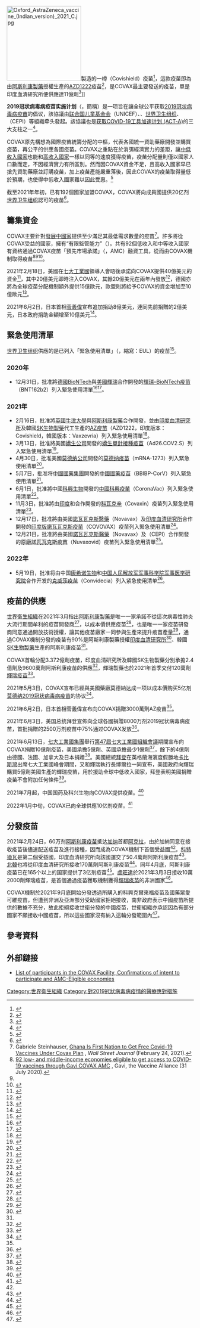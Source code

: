 {{Expand language | en | page1 =COVAX| time=2021-03-22}}
{{noteTA
|G1=Country
|G2=Korea
|G3=Medicine
}}
[[File:Oxford_AstraZeneca_vaccine_(Indian_version)_2021_C.jpg|200px]]製造的一樽（Covishield）疫苗<ref name="Covax運抵加納">{{cite news |title=Covax捐贈計劃首批物資運抵加納 |url=https://www.bbc.com/zhongwen/trad/world-56193483 |accessdate=2021-03-28 |work=BBC |date=2021-02-25}}</ref>，這款疫苗即為由[[阿斯利康製藥|阿斯利康製藥]]授權生產的[[AZD1222|AZD1222]]疫苗<ref name="印度血清研究所供應COVAX疫苗">{{cite news |title=印度全球最大疫苗生產商 配送COVAX首批疫苗 |url=https://www.rti.org.tw/news/view/id/2092527 |accessdate=2021-03-25 |work=中央廣播電台 |date=2021-02-24 |archive-date=2021-11-22 |archive-url=https://web.archive.org/web/20211122155722/https://www.rti.org.tw/news/view/id/2092527 }}</ref>，是COVAX最主要發送的疫苗，單是印度血清研究所便供應達11億劑<ref name="聯合國新聞疫苗">{{cite news |title=新冠疫苗获取机制公布首份疫苗分配计划 预计今年上半年分发约3.37亿剂疫苗 |url=https://news.un.org/zh/story/2021/02/1077252 |accessdate=2021-03-28 |work=联合国新闻 |date=2021-02-03 |archive-date=2021-02-18 |archive-url=https://web.archive.org/web/20210218104727/https://news.un.org/zh/story/2021/02/1077252 |dead-url=no }}</ref>]]

'''2019冠状病毒病疫苗实施计划'''（{{lang-en|COVID-19 Vaccines Global Access}}，簡稱{{lang|en|COVAX}}）是一项旨在讓全球公平获取[[2019冠状病毒病疫苗|2019冠状病毒病疫苗]]的倡议，該協議由[[联合国儿童基金会|联合国儿童基金会]]（UNICEF）、{{link-en|GAVI}}、[[世界卫生组织|世界卫生组织]]、{{link-en|流行病防备创新联盟|Coalition for Epidemic Preparedness Innovations}}（CEPI）等組織牵头發起。該協議也是[[获取COVID-19工具加速计划|获取COVID-19工具加速计划 (ACT-A)]]的三大支柱之一<ref name="GAVI1">{{Cite web|title=COVAX explained|url=https://www.gavi.org/vaccineswork/covax-explained|accessdate=15 November 2020|work=gavi.org|publisher={{link-en|GAVI}}|archive-date=2021-04-26|archive-url=https://web.archive.org/web/20210426135527/https://www.gavi.org/vaccineswork/covax-explained|dead-url=no}}</ref>。

COVAX原先構想為國際疫苗統籌分配的中樞，代表各國統一資助藥廠開發並購買疫苗，再公平的供應各國疫苗。COVAX之重點在於消弭經濟實力的差距，讓[[開發中國家|中低收入國家]]也能和[[已開發國家|高收入國家]]一樣以同等的速度獲得疫苗，疫苗分配量則僅以國家人口數而定，不因經濟實力有所區別。然而因COVAX資金不足，且高收入國家早已搶先資助藥廠並訂購疫苗，加上疫苗產能嚴重落後，因此COVAX的疫苗取得量低於預期，也使得中低收入國家難以因此受惠。<ref>{{Cite journal|title=A beautiful idea: how COVAX has fallen short|url=https://www.thelancet.com/journals/lancet/article/PIIS0140-6736(21)01367-2/abstract|last=Usher|first=Ann Danaiya|date=2021-06-19|journal=The Lancet|issue=10292|doi=10.1016/S0140-6736(21)01367-2|volume=397|pages=2322–2325|language=en|issn=0140-6736|pmc=PMC8494620|pmid=34147145}}</ref>

截至2021年年初，已有192個國家加盟COVAX，COVAX將向成員國提供20亿剂[[世界卫生组织|世界卫生组织]]認可的疫苗<ref>{{Cite web|title=国际疫苗研究所总干事：需在全球生产160亿剂新冠疫苗|url=https://static.cdsb.com/micropub/Articles/202012/fed3693974834c9e88a3772981f576db.html|author=红星新闻}}</ref>。

== 籌集資金 ==
COVAX主要針對[[發展中國家|發展中國家]]提供至少滿足其最低需求數量的疫苗<ref name=Steinhauser>Gabriele Steinhauser, [https://www.wsj.com/articles/first-free-covid-vaccines-from-who-backed-covax-arrive-in-ghana-11614155319 Ghana Is First Nation to Get Free Covid-19 Vaccines Under Covax Plan] {{Wayback|url=https://www.wsj.com/articles/first-free-covid-vaccines-from-who-backed-covax-arrive-in-ghana-11614155319 |date=20210607065435 }}, ''Wall Street Journal'' (February 24, 2021).</ref>。許多將從COVAX受益的國家，擁有“有限監管能力”（{{lang-en|Limited Regulatory Capacity}}）。共有92個低收入和中等收入國家有資格通過COVAX疫苗「預先市場承諾」（{{lang-en|Advance Market Commitment}}，AMC）融資工具，從而由COVAX機制取得疫苗<ref name=92Eligible>[https://www.gavi.org/news/media-room/92-low-middle-income-economies-eligible-access-covid-19-vaccines-gavi-covax-amc 92 low- and middle-income economies eligible to get access to COVID-19 vaccines through Gavi COVAX AMC] {{Wayback|url=https://www.gavi.org/news/media-room/92-low-middle-income-economies-eligible-access-covid-19-vaccines-gavi-covax-amc |date=20210605183432 }}, Gavi, the Vaccine Alliance (31 July 2020).</ref><ref name=92Eligible/><ref name=Berkley>{{cite web|title=The Gavi COVAX AMC Explained|publisher=Gavi, the Vaccine Alliance|url=https://www.gavi.org/vaccineswork/gavi-covax-amc-explained|author=Seth Berkley|access-date=2021-03-30|archive-date=2021-06-02|archive-url=https://web.archive.org/web/20210602120848/https://www.gavi.org/vaccineswork/gavi-covax-amc-explained|dead-url=no}}</ref>。

2021年2月18日，美國在[[七大工業國組織|七大工業國]]領導人會晤後承諾向COVAX提供40億美元的資金<ref name="G7 financial support COVAX">{{cite news |title=G7 leaders commit US$ 4.3 billion to finance global equitable access to tests, treatments and vaccines in 2021 |url=https://www.who.int/news/item/19-02-2021-g7-leaders-commit-us-4.3-billion-to-finance-global-equitable-access-to-tests-treatments-and-vaccines-in-2021 |accessdate=2021-04-05 |work=WHO |date=2021-02-19 |archive-date=2021-06-04 |archive-url=https://web.archive.org/web/20210604204324/https://www.who.int/news/item/19-02-2021-g7-leaders-commit-us-4.3-billion-to-finance-global-equitable-access-to-tests-treatments-and-vaccines-in-2021 |dead-url=no }}</ref>，其中20億美元即時注入COVAX，其餘20億美元在兩年內發放<ref name="COVAX美國40億美元">{{cite news |title=拜登周五将在G7会议上承诺向COVAX疫苗计划拨款40亿美元 |url=https://cn.reuters.com/article/%E6%8B%9C%E7%99%BB%E5%91%A8%E4%BA%94%E5%B0%86%E5%9C%A8G7%E4%BC%9A%E8%AE%AE%E4%B8%8A%E6%89%BF%E8%AF%BA%E5%90%91COVAX%E7%96%AB%E8%8B%97%E8%AE%A1%E5%88%92%E6%8B%A8%E6%AC%BE40%E4%BA%BF%E7%BE%8E%E5%85%83-idCNL4S2KO4PJ |accessdate=2021-03-30 |work=路透社 |date=2021-02-19}}</ref>，德國亦將為全球疫苗分配機制額外提供15億歐元，歐盟則將給予COVAX的資金增加至10億歐元<ref name="G7疫苗資金">{{cite news |title=G7集團承諾向窮國增接種疫苗援助金至75億歐元 |url=https://news.mingpao.com/ins/%E5%9C%8B%E9%9A%9B/article/20210220/s00005/1613786793359/%E6%96%B0%E5%86%A0%E7%96%AB%E8%8B%97-g7%E9%9B%86%E5%9C%98%E6%89%BF%E8%AB%BE%E5%90%91%E7%AA%AE%E5%9C%8B%E5%A2%9E%E6%8E%A5%E7%A8%AE%E7%96%AB%E8%8B%97%E6%8F%B4%E5%8A%A9%E9%87%91%E8%87%B375%E5%84%84%E6%AD%90%E5%85%83 |accessdate=2021-03-30 |work=明報 |date=2021-02-20 |archive-date=2021-05-21 |archive-url=https://web.archive.org/web/20210521235916/https://news.mingpao.com/ins/%E5%9C%8B%E9%9A%9B/article/20210220/s00005/1613786793359/%E6%96%B0%E5%86%A0%E7%96%AB%E8%8B%97-g7%E9%9B%86%E5%9C%98%E6%89%BF%E8%AB%BE%E5%90%91%E7%AA%AE%E5%9C%8B%E5%A2%9E%E6%8E%A5%E7%A8%AE%E7%96%AB%E8%8B%97%E6%8F%B4%E5%8A%A9%E9%87%91%E8%87%B375%E5%84%84%E6%AD%90%E5%85%83 |dead-url=no }}</ref>。

2021年6月2日，日本首相[[菅義偉|菅義偉]]宣布追加捐助8億美元，連同先前捐贈的2億美元，日本政府捐助金額增至10億美元<ref name="日本捐贈十億美元">{{cite news |title=Japan Can Help！日本對COVAX捐贈十億美元，援台首批124萬劑AZ疫苗下午到 |url=https://www.storm.mg/article/3723967 |work=風傳媒 |date=2021-06-04 |accessdate=2021-06-05 |archive-date=2021-06-05 |archive-url=https://web.archive.org/web/20210605121723/https://www.storm.mg/article/3723967 |dead-url=no }}</ref>。

== 緊急使用清單 ==
[[世界卫生组织|世界卫生组织]]供應的是已列入「緊急使用清單」（{{lang-en|Emergency Use Listing}}，縮寫：EUL）的疫苗<ref name="reuters_Widianto_20210203">{{Cite news| last = Widianto| first = Stanley| title = COVAX to ship enough shots for 3% of poor countries' populations in H1 - WHO| location = [[雅加達|Jakarta]]| work = Reuters| access-date = February 3, 2021| date = January 29, 2021| url = https://www.reuters.com/article/health-coronavirus-indonesia-vaccines-in-idUSKBN29Y19E| archive-date = 2021-04-09| archive-url = https://web.archive.org/web/20210409173053/https://www.reuters.com/article/health-coronavirus-indonesia-vaccines-in-idUSKBN29Y19E| dead-url = no}}</ref>。
=== 2020年 ===
*12月31日，批准將[[德國|德國]][[BioNTech|BioNTech]]與[[美國|美國]][[輝瑞|輝瑞]]合作開發的[[輝瑞－BioNTech_2019冠狀病毒病疫苗|輝瑞–BioNTech疫苗]]（BNT162b2）列入緊急使用清單<ref name="Comirnaty EPAR2">{{cite web|title=Comirnaty EPAR|url=https://www.ema.europa.eu/en/medicines/human/EPAR/comirnaty|access-date=23 December 2020|website=European Medicines Agency (EMA)|archive-date=2021-03-17|archive-url=https://web.archive.org/web/20210317131756/https://www.ema.europa.eu/en/medicines/human/EPAR/comirnaty|dead-url=no}}</ref><ref>{{cite press release | title=WHO issues its first emergency use validation for a COVID-19 vaccine and emphasizes need for equitable global access | website=[[World_Health_Organization|World Health Organization]] (WHO) | url=https://www.who.int/news/item/31-12-2020-who-issues-its-first-emergency-use-validation-for-a-covid-19-vaccine-and-emphasizes-need-for-equitable-global-access | date=31 December 2020 | access-date=6 January 2021 | archive-date=2021-01-22 | archive-url=https://web.archive.org/web/20210122131246/https://www.who.int/news/item/31-12-2020-who-issues-its-first-emergency-use-validation-for-a-covid-19-vaccine-and-emphasizes-need-for-equitable-global-access | dead-url=no }}</ref>。
=== 2021年 ===
*2月16日，批准將[[英國|英國]][[牛津大學|牛津大學]]與[[阿斯利康製藥|阿斯利康製藥]]合作開發，並由[[印度血清研究所|印度血清研究所]]及韓國[[SK集團|SK生物製藥]]代工生產的[[牛津－阿斯特捷利康嚴重特殊傳染性肺炎疫苗|AZ疫苗]]（AZD1222，印度版本：Covishield，韓國版本：Vaxzevria）列入緊急使用清單<ref name="who-2021-02-16">{{cite news |title=WHO authorizes AstraZeneca’s COVID vaccine for emergency use |url=https://apnews.com/article/who-astrazeneca-vaccine-emergency-use-3270b68714c77cf4b292ad25a147323f |accessdate=2021-02-16 |archive-date=2021-06-03 |archive-url=https://web.archive.org/web/20210603045206/https://apnews.com/article/who-astrazeneca-vaccine-emergency-use-3270b68714c77cf4b292ad25a147323f |dead-url=no }}</ref>。
*3月13日，批准將美國[[嬌生公司|嬌生公司]]開發的[[強生2019冠狀病毒病疫苗|嬌生單針接種疫苗]]（Ad26.COV2.S）列入緊急使用清單<ref name="世衛批准強生疫苗">{{cite news |title=世衛批准使用強生新冠疫苗 |url=https://news.now.com/mobile/international/player?newsId=427186 |accessdate=2021-03-30 |work=now新聞 |date=2021-03-13}}</ref>。
*4月30日，批准美國[[莫德纳公司|莫德纳公司]]開發的[[莫德納嚴重特殊傳染性肺炎疫苗|莫德纳疫苗]]（mRNA-1273）列入緊急使用清單<ref name="who-2021-04-30">{{cite news |title=WHO lists Moderna vaccine for emergency use |url=https://www.who.int/news/item/30-04-2021-who-lists-moderna-vaccine-for-emergency-use |accessdate=2021-05-06 |work=World Health Organization |date=2021-04-30 |archive-date=2021-05-06 |archive-url=https://web.archive.org/web/20210506234818/https://www.who.int/news/item/30-04-2021-who-lists-moderna-vaccine-for-emergency-use |dead-url=no }}</ref>。
*5月7日，批准将[[中國國藥集團|中國國藥集團]]開發的[[眾愛可維2019冠狀病毒病疫苗|中國國藥疫苗]]（BBIBP-CorV）列入緊急使用清單<ref>{{cite press release | title=WHO lists additional COVID-19 vaccine for emergency use and issues interim policy recommendations | publisher=[[World_Health_Organization|World Health Organization]] (WHO) | date=7 May 2021 | url=https://www.who.int/news/item/07-05-2021-who-lists-additional-covid-19-vaccine-for-emergency-use-and-issues-interim-policy-recommendations | access-date=7 May 2021 | archive-date=2021-05-08 | archive-url=https://web.archive.org/web/20210508031259/https://www.who.int/news/item/07-05-2021-who-lists-additional-covid-19-vaccine-for-emergency-use-and-issues-interim-policy-recommendations | dead-url=no }}</ref>。
*6月1日，批准將中國[[科興生物|科興生物]]開發的[[克爾來福2019冠狀病毒病疫苗|中國科興疫苗]]（CoronaVac）列入緊急使用清單<ref>{{Cite web |title=WHO validates Sinovac COVID-19 vaccine for emergency use and issues interim policy recommendations |url=https://www.who.int/news/item/01-06-2021-who-validates-sinovac-covid-19-vaccine-for-emergency-use-and-issues-interim-policy-recommendations |access-date=2021-06-02 |work=www.who.int |language=en |archive-date=2021-06-05 |archive-url=https://web.archive.org/web/20210605223719/https://www.who.int/news/item/01-06-2021-who-validates-sinovac-covid-19-vaccine-for-emergency-use-and-issues-interim-policy-recommendations |dead-url=no }}</ref>。
*11月3日，批准將由[[印度|印度]]{{link-en|巴拉特生物技術公司|Bharat Biotech}}和{{link-en|印度醫學研究理事會|Indian Council of Medical Research}}合作開發的[[科瓦克辛|科瓦克辛]]（Covaxin）疫苗列入緊急使用清單<ref>{{Cite web | title=WHO issues emergency use listing for eighth COVID-19 vaccine | publisher=[[World_Health_Organization|World Health Organization]] (WHO) | date=3 November 2021 | url=https://www.who.int/news/item/03-11-2021-who-issues-emergency-use-listing-for-eighth-covid-19-vaccine | access-date=3 November 2021 | archive-date=2022-05-05 | archive-url=https://web.archive.org/web/20220505225514/https://www.who.int/news/item/03-11-2021-who-issues-emergency-use-listing-for-eighth-covid-19-vaccine | dead-url=no }}</ref>。
*12月17日，批准將由美國[[諾瓦瓦克斯醫藥|諾瓦瓦克斯醫藥]]（Novavax）及[[印度血清研究所|印度血清研究所]]合作開發的[[諾瓦瓦克斯嚴重特殊傳染性肺炎疫苗|印度版諾瓦瓦克斯疫苗]]（COVOVAX）疫苗列入緊急使用清單<ref>{{Cite web | title=WHO lists 9th COVID-19 vaccine for emergency use with aim to increase access to vaccination in lower-income countries | publisher=[[World_Health_Organization|World Health Organization]] (WHO) | date=17 December 2021 | url=https://www.who.int/news/item/17-12-2021-who-lists-9th-covid-19-vaccine-for-emergency-use-with-aim-to-increase-access-to-vaccination-in-lower-income-countries | access-date=17 December 2021 | archive-date=2021-12-24 | archive-url=https://web.archive.org/web/20211224142249/https://www.who.int/news/item/17-12-2021-who-lists-9th-covid-19-vaccine-for-emergency-use-with-aim-to-increase-access-to-vaccination-in-lower-income-countries | dead-url=no }}</ref>。
*12月21日，批准將由美國[[諾瓦瓦克斯醫藥|諾瓦瓦克斯醫藥]]（Novavax）及{{link-en|流行病預防創新聯盟|Coalition for Epidemic Preparedness Innovations}}（CEPI）合作開發的[[諾瓦瓦克斯嚴重特殊傳染性肺炎疫苗|原廠諾瓦瓦克斯疫苗]]（Nuvaxovid）疫苗列入緊急使用清單<ref>{{Cite web | title=WHO lists 10th COVID-19 vaccine for emergency use : Nuvaxovid | publisher=[[World_Health_Organization|World Health Organization]] (WHO) | date=21 December 2021 | url=https://www.who.int/news/item/21-12-2021-who-lists-10th-covid-19-vaccine-for-emergency-use-nuvaxovid | access-date=21 December 2021 | archive-date=2022-04-03 | archive-url=https://web.archive.org/web/20220403013148/https://www.who.int/news/item/21-12-2021-who-lists-10th-covid-19-vaccine-for-emergency-use-nuvaxovid | dead-url=no }}</ref>。

=== 2022年 ===
*5月19日，批准将由中国[[康希诺生物|康希诺生物]]和[[中国人民解放军军事科学院军事医学研究院|中国人民解放军军事科学院军事医学研究院]]合作开发的[[克威莎2019冠状病毒病疫苗|克威莎疫苗]]（Convidecia）列入紧急使用清单<ref>{{cite news |title=WHO validates 11th vaccine for COVID-19 |url=https://www.who.int/news/item/19-05-2022-who-validates-11th-vaccine-for-covid-19 |accessdate=2022-05-20 |publisher=[[World_Health_Organization|World Health Organization]] (WHO) |date=2022-05-19}}</ref>。

== 疫苗的供應 ==
[[世界衛生組織|世界衛生組織]]在2021年3月指出[[阿斯利康製藥|阿斯利康製藥]]是唯一一家承諾不從這次病毒性肺炎大流行期間牟利的疫苗開發商<ref name="UN-News">{{cite news |title=世卫组织：新冠疫苗的不平等情况“日益变得更加荒谬” |url=https://news.un.org/zh/story/2021/03/1080722 |accessdate=2021-03-24 |work=聯合國新聞 |date=2021-03-22 |archive-date=2021-04-01 |archive-url=https://web.archive.org/web/20210401193705/https://news.un.org/zh/story/2021/03/1080722 |dead-url=no }}</ref>，以成本價供應疫苗<ref name="人民的疫苗">{{cite news |title=人民的疫苗：慈善與牛津 – 阿斯利康疫苗 |url=https://privatebank.jpmorgan.com/gl/zh-hk/insights/giving/the-peoples-vaccine-philanthropy-and-the-oxford-astrazeneca-vaccine |accessdate=2021-03-15 |work=J.P. Morgan |date=2021-01-19 |archive-url=https://web.archive.org/web/20210330044239/https://privatebank.jpmorgan.com/gl/zh-hk/insights/giving/the-peoples-vaccine-philanthropy-and-the-oxford-astrazeneca-vaccine |archive-date=2021-03-30 |dead-url=no }}</ref>，也是唯一一家疫苗研發商同意通過開放技術授權，讓其他疫苗廠家一同參與生產來提升疫苗產量<ref name="世衞稱阿斯利康是榜樣">{{cite news |title=世衞促藥廠授出疫苗專利 冀增加產量 |url=https://www2.hkej.com/landing/mobArticle2/id/2744671/%E4%B8%96%E8%A1%9E%E4%BF%83%E8%97%A5%E5%BB%A0%E6%8E%88%E5%87%BA%E7%96%AB%E8%8B%97%E5%B0%88%E5%88%A9+%E5%86%80%E5%A2%9E%E5%8A%A0%E7%94%A2%E9%87%8F |accessdate=2021-03-25 |work=信報 |date=2021-03-23 |archive-url=https://web.archive.org/web/20210325102313/http://www2.hkej.com/instantnews/current/article/2744671/%E4%B8%96%E8%A1%9E%E4%BF%83%E8%97%A5%E5%BB%A0%E6%8E%88%E5%87%BA%E7%96%AB%E8%8B%97%E5%B0%88%E5%88%A9+%E5%86%80%E5%A2%9E%E5%8A%A0%E7%94%A2%E9%87%8F |archive-date=2021-03-25 |dead-url=no }}</ref>，通過COVAX機制分發的疫苗有90%是阿斯利康製藥授權[[印度血清研究所|印度血清研究所]]<ref name="為貧窮國家尋找疫苗">{{cite news |title=世卫组织为较贫穷国家寻求1000万剂新冠疫苗 |url=https://chinese.aljazeera.net/news/2021/3/27/%E4%B8%96%E5%8D%AB%E7%BB%84%E7%BB%87%E4%B8%BA%E8%BE%83%E8%B4%AB%E7%A9%B7%E5%9B%BD%E5%AE%B6%E5%AF%BB%E6%B1%821000%E4%B8%87%E5%89%82%E6%96%B0%E5%86%A0%E7%96%AB%E8%8B%97 |accessdate=2021-03-28 |work=半島電視台 |date=2021-03-27 |archive-url=https://web.archive.org/web/20210327114916/https://chinese.aljazeera.net/news/2021/3/27/%E4%B8%96%E5%8D%AB%E7%BB%84%E7%BB%87%E4%B8%BA%E8%BE%83%E8%B4%AB%E7%A9%B7%E5%9B%BD%E5%AE%B6%E5%AF%BB%E6%B1%821000%E4%B8%87%E5%89%82%E6%96%B0%E5%86%A0%E7%96%AB%E8%8B%97 |archive-date=2021-03-27 |dead-url=no }}</ref>、韓國[[SK集团|SK生物製藥]]生產的阿斯利康疫苗<ref name="UN-News"/>。

COVAX首輪分配3.372億劑疫苗，印度血清研究所及韓國SK生物製藥分別承擔2.4億劑及9600萬劑阿斯利康疫苗的供應<ref name="COVAX啟動首波配送">{{cite news |title=世衛授權AZ疫苗緊急使用 COVAX啟動首波配送 |url=https://www.cna.com.tw/news/firstnews/202102160014.aspx |accessdate=2021-03-30 |work=中央通訊社 |date=2021-02-19 |archive-date=2021-04-01 |archive-url=https://web.archive.org/web/20210401100652/https://www.cna.com.tw/news/firstnews/202102160014.aspx |dead-url=no }}</ref>，輝瑞製藥也於2021年首季交付120萬劑[[辉瑞－BioNTech_2019冠状病毒病疫苗|輝瑞疫苗]]<ref name="COVAX公布首轮疫苗分配计划">{{cite news |title=COVAX公布首轮疫苗分配计划 |url=https://www.who.int/zh/news/item/02-03-2021-covax-publishes-first-round-of-allocations |accessdate=2021-03-30 |work=世卫组织 |date=2021-03-02 |archive-date=2021-10-21 |archive-url=https://web.archive.org/web/20211021113405/https://www.who.int/zh/news/item/02-03-2021-covax-publishes-first-round-of-allocations }}</ref>。

2021年5月3日，COVAX宣布已經與美國藥廠莫德納达成一项以成本價购买5亿剂[[莫德纳2019冠状病毒病疫苗|莫德纳2019冠状病毒病疫苗]]的协议<ref>{{Cite web|title=Covax signs deal for 500 million Moderna Covid vaccine doses|url=https://themalaysianreserve.com/2021/05/03/covax-signs-deal-for-500-million-moderna-covid-vaccine-doses/|access-date=2021-05-08|date=2021-05-03|work=The Malaysian Reserve|language=en-US|archive-date=2021-05-05|archive-url=https://web.archive.org/web/20210505174146/https://themalaysianreserve.com/2021/05/03/covax-signs-deal-for-500-million-moderna-covid-vaccine-doses/|dead-url=no}}</ref>。

2021年6月2日，日本首相菅義偉宣布向COVAX捐贈3000萬劑AZ疫苗<ref name="日本捐贈十億美元"/>。

2021年6月3日，美国总统拜登宣佈向全球各國捐贈8000万剂2019冠状病毒病疫苗，首批捐贈的2500万剂疫苗中75%通过COVAX发放<ref>{{cite news |title=美国公布首批2500万剂疫苗全球分配计划，75%通过COVAX发放 |url=https://finance.sina.com.cn/tech/2021-06-04/doc-ikqciyzi7610783.shtml |accessdate=2021-06-04 |archive-date=2021-06-04 |archive-url=https://web.archive.org/web/20210604144908/https://finance.sina.com.cn/tech/2021-06-04/doc-ikqciyzi7610783.shtml |dead-url=no }}</ref>。

2021年6月13日，[[七大工業國集團|七大工業國集團]]舉行[[第47屆七大工業國組織會議|第47屆七大工業國組織會議]]期間宣布向COVAX捐贈10億劑疫苗，美國承擔5億劑、英國承擔最少1億劑<ref name="美英各送五亿及一亿剂">{{cite news |title=G7承诺捐十亿疫苗  美英各送五亿及一亿剂 |url=https://www.dw.com/zh/g7%E6%89%BF%E8%AF%BA%E6%8D%90%E5%8D%81%E4%BA%BF%E7%96%AB%E8%8B%97-%E7%BE%8E%E8%8B%B1%E5%90%84%E9%80%81%E4%BA%94%E4%BA%BF%E5%8F%8A%E4%B8%80%E4%BA%BF%E5%89%82/a-57851030 |accessdate=2021-06-20 |work=德國之聲 |date=2021-06-11 |archive-date=2021-06-14 |archive-url=https://web.archive.org/web/20210614052245/https://www.dw.com/zh/g7%E6%89%BF%E8%AF%BA%E6%8D%90%E5%8D%81%E4%BA%BF%E7%96%AB%E8%8B%97-%E7%BE%8E%E8%8B%B1%E5%90%84%E9%80%81%E4%BA%94%E4%BA%BF%E5%8F%8A%E4%B8%80%E4%BA%BF%E5%89%82/a-57851030 |dead-url=no }}</ref>，餘下的4億劑由德國、法國、加拿大及日本捐贈<ref name="G7捐贈全球疫苗承諾">{{cite news |title=盤點G7捐贈全球疫苗承諾！美國5億劑、歐盟7億劑 再次討論病毒起源 |url=https://newtalk.tw/news/view/2021-06-13/588630 |accessdate=2021-06-20 |work=NewTalk新聞 |date=2021-06-13 |archive-date=2021-06-14 |archive-url=https://web.archive.org/web/20210614012946/https://newtalk.tw/news/view/2021-06-13/588630 |dead-url=no }}</ref>。美國總統[[喬·拜登|拜登]]在英格蘭海濱度假勝地[[卡比斯灣|卡比斯灣]]出席七大工業國峰會期間，又和輝瑞執行長博爾拉一同宣布，美國政府向輝瑞購買5億劑美國生產的輝瑞疫苗，用於援助全球中低收入國家，拜登表明美國捐贈疫苗不會附加任何條件<ref name="美捐贈5億劑疫苗給窮國">{{cite news |title=美捐贈5億劑疫苗給窮國 拜登強調「無附加條件」 |url=https://www.cna.com.tw/news/firstnews/202106110010.aspx |accessdate=2021-06-20 |work=自由時報 |date=2021-06-11 |archive-date=2021-06-22 |archive-url=https://web.archive.org/web/20210622053938/https://www.cna.com.tw/news/firstnews/202106110010.aspx |dead-url=no }}</ref>。

2021年7月起，中国国药及科兴生物向COVAX提供疫苗。<ref>{{cite news |title=中国国药和科兴7月起将向COVAX提供疫苗 初期国药6,000万剂、科兴5,000万剂 |url=https://cn.reuters.com/article/gavi-china-pharm-sinovac-vaccine-0712-idCNKBS2EI108 |accessdate=2021-07-12 |archive-date=2021-07-15 |archive-url=https://web.archive.org/web/20210715024219/https://cn.reuters.com/article/gavi-china-pharm-sinovac-vaccine-0712-idCNKBS2EI108 }}</ref>

2022年1月中旬，COVAX已向全球供應10亿剂疫苗。<ref>{{cite news |title=世卫组织：新冠疫苗全球获取机制已交付10亿剂疫苗 |url=https://news.un.org/zh/story/2022/01/1097622 |accessdate=2022-01-17 |archive-date=2022-01-27 |archive-url=https://web.archive.org/web/20220127013633/https://news.un.org/zh/story/2022/01/1097622 }}</ref>

== 分發疫苗 ==
2021年2月24日，60万剂[[阿斯利康疫苗|阿斯利康疫苗]]抵达[[加纳|加纳]]首都[[阿克拉|阿克拉]]，由於加納同意在接收疫苗後儘速配送疫苗及進行接種，因而成為COVAX機制下首個受益國<ref name="Covax運抵加納"/>。[[科特迪瓦|科特迪瓦]]是第二個受益國，印度血清研究所向該國運交了50.4萬劑阿斯利康疫苗<ref name="unnews-2021">{{cite news |title=世卫组织：加纳和科特迪瓦成为非洲首批开展新冠疫苗接种的国家 |url=https://news.un.org/zh/story/2021/03/1079222 |work=联合国新闻 |date=2021-03-01 |access-date=2021-03-30 |archive-date=2022-01-27 |archive-url=https://web.archive.org/web/20220127003352/https://news.un.org/zh/story/2021/03/1079222 }}</ref>。[[北韓|北韓]]也將從印度血清研究所接收170萬劑阿斯利康疫苗<ref name="KBS-kn170">{{cite news |title=新冠疫苗保障机制截至5月将向北韩提供170万剂新冠疫苗 |url=http://world.kbs.co.kr/service/news_view.htm?lang=c&Seq_Code=70832 |accessdate=2021-03-30 |work=KBS |date=2021-03-03 |archive-date=2021-03-22 |archive-url=https://web.archive.org/web/20210322135650/http://world.kbs.co.kr/service/news_view.htm?lang=c&Seq_Code=70832 |dead-url=no }}</ref>。同年4月底，阿斯利康疫苗已在165个以上的国家提供了3亿剂疫苗<ref>{{Cite web|title=AstraZeneca revenues up as it delivers jab to 120 countries via Covax|url=http://www.theguardian.com/business/2021/apr/30/astrazeneca-revenues-up-as-it-delivers-jab-to-120-countries-via-covax-covid|accessdate=2021-04-30|date=2021-04-30|work=the Guardian|language=en|archive-date=2021-05-11|archive-url=https://web.archive.org/web/20210511093152/https://www.theguardian.com/business/2021/apr/30/astrazeneca-revenues-up-as-it-delivers-jab-to-120-countries-via-covax-covid|dead-url=no}}</ref>。[[盧旺達|盧旺達]]於2021年3月3日接收10萬2000劑輝瑞疫苗，是首個通過疫苗獲取機制獲得[[輝瑞疫苗|輝瑞疫苗]]的非洲國家<ref name="un-2021-03-03">{{cite news |title=新冠疫苗获取：苏丹接收80万剂，卢旺达获得34万剂 |url=https://news.un.org/zh/story/2021/03/1079402 |accessdate=2021-05-04 |work=联合国新闻 |date=2021-03-03 |archive-date=2021-05-05 |archive-url=https://web.archive.org/web/20210505220806/https://news.un.org/zh/story/2021/03/1079402 |dead-url=no }}</ref>。

COVAX機制於2021年9月底開始分發透過所購入的科興克爾來福疫苗及國藥眾愛可維疫苗，但遭到非洲及亞洲部分受助國家拒絕接收，南非政府表示中國疫苗所提供的數據不充分，故此拒絕接收世衛分發的中國疫苗，世衛組織亦承認因為有部分國家不願接收中國疫苗，所以這些國家沒有納入這輪分發範圍內<ref name="南非嚇爆急拒絕中國疫苗">{{cite news |title=WHO配送1億劑中國疫苗！南非「嚇爆急拒絕」原因曝光 |url=https://www.ettoday.net/news/20210829/2066927.htm |work=東森新聞 |date=2021-08-29 |accessdate=2021-12-08 |archive-date=2021-12-09 |archive-url=https://web.archive.org/web/20211209203559/https://www.ettoday.net/news/20210829/2066927.htm }}</ref>。

== 參考資料 ==
{{reflist|2}}

== 外部鏈接 ==
*{{En}}[https://www.gavi.org/news/document-library/covax-commitment-agreements  List of participants in the COVAX Facility, Confirmations of intent to participate and AMC-Eligible economies] {{Wayback|url=https://www.gavi.org/news/document-library/covax-commitment-agreements |date=20201018113957 }}
{{Portal bar|國際關係|醫學|病毒|2019冠状病毒病}}
[[Category:世界衛生組織|Category:世界衛生組織]]
[[Category:對2019冠狀病毒病疫情的醫療應對措施|Category:對2019冠狀病毒病疫情的醫療應對措施]]